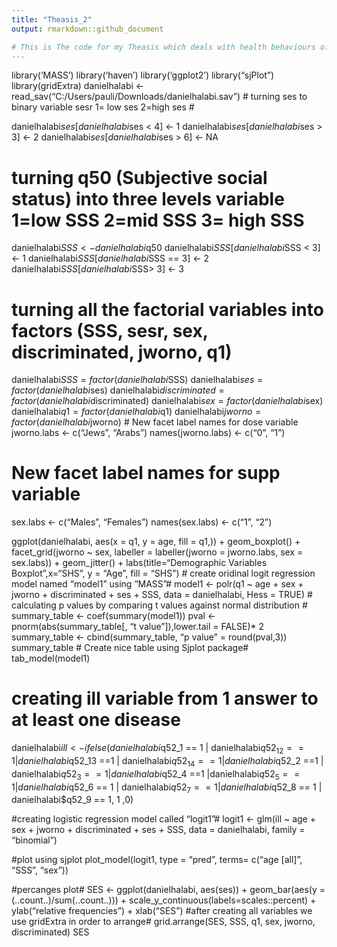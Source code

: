 ```yaml
---
title: "Theasis_2"
output: rmarkdown::github_document

# This is The code for my Theasis which deals with health behaviours of Jews and Arabs in Israel (Reach me for the work itself).
---
```

library('MASS')
library('haven')
library('ggplot2')
library("sjPlot")
library(gridExtra)
danielhalabi <- read_sav("C:/Users/pauli/Downloads/danielhalabi.sav")
# turning ses to binary variable sesr 1= low ses 2=high ses #

danielhalabi$ses[danielhalabi$ses < 4] <- 1
 danielhalabi$ses[danielhalabi$ses > 3] <- 2
danielhalabi$ses[danielhalabi$ses > 6] <- NA


# turning q50 (Subjective social status) into three levels variable 1=low SSS 2=mid SSS 3= high SSS#
danielhalabi$SSS <- danielhalabi$q50
 danielhalabi$SSS[danielhalabi$SSS < 3] <- 1
 danielhalabi$SSS[danielhalabi$SSS == 3] <- 2
 danielhalabi$SSS[danielhalabi$SSS> 3] <- 3

# turning all the factorial variables into factors (SSS, sesr, sex, discriminated, jworno, q1)#
 danielhalabi$SSS = factor(danielhalabi$SSS)
 danielhalabi$ses = factor(danielhalabi$ses)
 danielhalabi$discriminated = factor(danielhalabi$discriminated)
 danielhalabi$sex = factor(danielhalabi$sex)
 danielhalabi$q1 = factor(danielhalabi$q1)
danielhalabi$jworno = factor(danielhalabi$jworno)
# New facet label names for dose variable
jworno.labs <- c("Jews", "Arabs")
names(jworno.labs) <- c("0", "1")

# New facet label names for supp variable
sex.labs <- c("Males", "Females")
names(sex.labs) <- c("1", "2")

ggplot(danielhalabi, aes(x = q1, y = age, fill = q1,)) + geom_boxplot() + 
facet_grid(jworno ~ sex, labeller = labeller(jworno = jworno.labs, sex = sex.labs))  + geom_jitter() +
labs(title="Demographic Variables Boxplot",x="SHS", y = "Age", fill = "SHS")
# create oridinal logit regression model named "model1" using "MASS"#
model1 <- polr(q1 ~ age + sex + jworno + discriminated + ses + SSS, data = danielhalabi, Hess = TRUE) 
# calculating p values by comparing t values against normal distribution #
 summary_table <- coef(summary(model1))
 pval <- pnorm(abs(summary_table[, "t value"]),lower.tail = FALSE)* 2
 summary_table <- cbind(summary_table, "p value" = round(pval,3))
 summary_table
# Create nice table using Sjplot package# 
tab_model(model1)

# creating ill variable from 1 answer to at least one disease #
danielhalabi$ill <- ifelse(danielhalabi$q52_1 == 1 | danielhalabi$q52_12 == 1 | danielhalabi$q52_13 ==1 | danielhalabi$q52_14 == 1 | danielhalabi$q52_2 ==1 | danielhalabi$q52_3 == 1 | danielhalabi$q52_4 ==1 |danielhalabi$q52_5 == 1 | danielhalabi$q52_6 == 1 | danielhalabi$q52_7 == 1 | danielhalabi$q52_8 == 1 | danielhalabi$q52_9 == 1, 1 ,0)

#creating logistic regression model called "logit1"#
logit1 <- glm(ill ~ age + sex + jworno + discriminated + ses + SSS, data = danielhalabi, family = "binomial")

#plot using sjplot
plot_model(logit1, type = "pred", terms= c("age [all]", "SSS", "sex"))

#percanges plot#
SES <- ggplot(danielhalabi, aes(ses)) +
                             geom_bar(aes(y = (..count..)/sum(..count..))) + 
                            scale_y_continuous(labels=scales::percent) +
                            ylab("relative frequencies") +
                            xlab("SES")
#after creating all variables we use gridExtra in order to arrange#
grid.arrange(SES, SSS, q1, sex, jworno, discriminated)
SES
